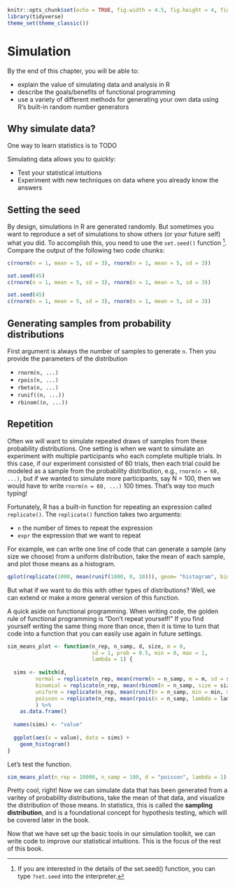 
```r
knitr::opts_chunk$set(echo = TRUE, fig.width = 4.5, fig.height = 4, fig.align = "center")
library(tidyverse)
theme_set(theme_classic())
```

# Simulation {#simulation}

By the end of this chapter, you will be able to: 

* explain the value of simulating data and analysis in R
* describe the goals/benefits of functional programming
* use a variety of different methods for generating your own data using R's built-in random number generators

## Why simulate data?

One way to learn statistics is to TODO

Simulating data allows you to quickly:

* Test your statistical intuitions
* Experiment with new techniques on data where you already know the answers

## Setting the seed

By design, simulations in R are generated randomly. But sometimes you want to reproduce a set of simulations to show others (or your future self) what you did. To accomplish this, you need to use the `set.seed()` function ^[If you are interested in the details of the set.seed() function, you can type `?set.seed` into the interpreter.]. Compare the output of the following two code chunks:

```r
c(rnorm(n = 1, mean = 5, sd = 3), rnorm(n = 1, mean = 5, sd = 3))
```

```r
set.seed(45)
c(rnorm(n = 1, mean = 5, sd = 3), rnorm(n = 1, mean = 5, sd = 3))
```

```r
set.seed(45)
c(rnorm(n = 1, mean = 5, sd = 3), rnorm(n = 1, mean = 5, sd = 3))
```

## Generating samples from probability distributions

First argument is always the number of samples to generate `n`. Then you provide the parameters of the distribution 

* `rnorm(n, ...)` 
* `rpois(n, ...)`
* `rbeta(n, ...)`
* `runif((n, ...))`
* `rbinom((n, ...))`

## Repetition

Often we will want to simulate repeated draws of samples from these probability distributions. One setting is when we want to simulate an experiment with multiple participants who each complete multiple trials. In this case, if our experiment consisted of 60 trials, then each trial could be modeled as a sample from the probability distribution, e.g., `rnorm(n = 60, ...)`, but if we wanted to simulate more participants, say N = 100, then we would have to write `rnorm(n = 60, ...)` 100 times. That's way too much typing! 

Fortunately, R has a built-in function for repeating an expression called `replicate()`. The `replicate()` function takes two arguments:

* `n` the number of times to repeat the expression
* `expr` the expression that we want to repeat

For example, we can write one line of code that can generate a sample (any size we choose) from a uniform distribution, take the mean of each sample, and plot those means as a histogram. 

```r
qplot(replicate(1000, mean(runif(1000, 0, 10))), geom= "histogram", bins = 30)
```

But what if we want to do this with other types of distributions? Well, we can extend or make a more general version of this function. 

A quick aside on functional programming. When writing code, the golden rule of functional programming is "Don't repeat yourself!" If you find yourself writing the same thing more than once, then it is time to turn that code into a function that you can easily use again in future settings.

```r
sim_means_plot <- function(n_rep, n_samp, d, size, m = 0, 
                           sd = 1, prob = 0.5, min = 0, max = 1,
                           lambda = 1) {
  
  sims <- switch(d,
         normal = replicate(n_rep, mean(rnorm(n = n_samp, m = m, sd = sd))),
         binomial = replicate(n_rep, mean(rbinom(n = n_samp, size = size, prob = prob))),
         uniform = replicate(n_rep, mean(runif(n = n_samp, min = min, max = max))),
         poisson = replicate(n_rep, mean(rpois(n = n_samp, lambda = lambda)))
         ) %>%  
    as.data.frame() 
  
  names(sims) <- "value"
  
  ggplot(aes(x = value), data = sims) +
    geom_histogram()
}
```

Let's test the function.

```r
sim_means_plot(n_rep = 10000, n_samp = 100, d = "poisson", lambda = 1)
```

Pretty cool, right! Now we can simulate data that has been generated from a varitey of probability distributions, take the mean of that data, and visualize the distribution of those means. In statistics, this is called the **sampling distribution**, and is a foundational concept for hypothesis testing, which will be covered later in the book.

Now that we have set up the basic tools in our simulation toolkit, we can write code to improve our statistical intuitions. This is the focus of the rest of this book.